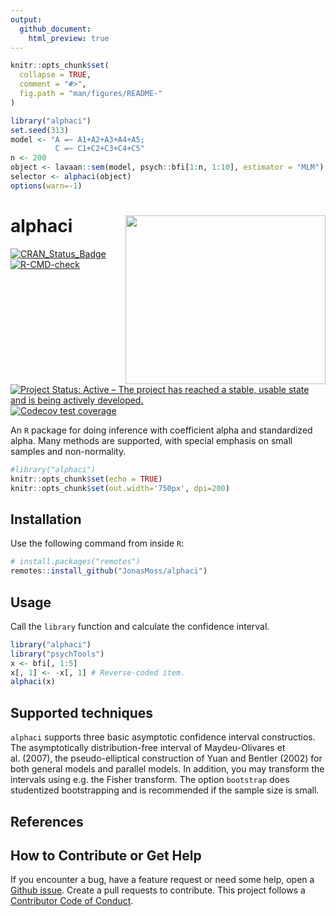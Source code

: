 ```yaml
---
output:
  github_document:
    html_preview: true
---
```


<!-- README.md is generated from README.Rmd. Please edit that file -->

```r
knitr::opts_chunk$set(
  collapse = TRUE,
  comment = "#>",
  fig.path = "man/figures/README-"
)
```

```r
library("alphaci")
set.seed(313)
model <- "A =~ A1+A2+A3+A4+A5; 
          C =~ C1+C2+C3+C4+C5"
n <- 200
object <- lavaan::sem(model, psych::bfi[1:n, 1:10], estimator = "MLM")
selector <- alphaci(object)
options(warn=-1)

```
# alphaci <img src="man/figures/logo.png" align="right" width="320" height="270" />

[![CRAN_Status_Badge](https://www.r-pkg.org/badges/version/alphaci)](https://cran.r-project.org/package=alphaci)
[![R-CMD-check](https://github.com/JonasMoss/alphaci/workflows/R-CMD-check/badge.svg)](https://github.com/JonasMoss/alphaci/actions)
[![Project Status: Active – The project has reached a stable, usable state and is being actively developed.](https://www.repostatus.org/badges/latest/active.svg)](https://www.repostatus.org/#active)
[![Codecov test coverage](https://codecov.io/gh/JonasMoss/alphaci/branch/main/graph/badge.svg)](https://app.codecov.io/gh/JonasMoss/alphaci?branch=main)

An `R` package for doing inference with coefficient alpha and standardized 
alpha. Many methods are supported, with special emphasis on small samples
and non-normality.

```r
#library("alphaci")
knitr::opts_chunk$set(echo = TRUE)
knitr::opts_chunk$set(out.width='750px', dpi=200)
```

## Installation
Use the following command from inside `R`:
```r
# install.packages("remotes")
remotes::install_github("JonasMoss/alphaci")
```

## Usage
Call the `library` function and calculate the confidence interval.

```r
library("alphaci")
library("psychTools")
x <- bfi[, 1:5]
x[, 1] <- -x[, 1] # Reverse-coded item.
alphaci(x)
```
## Supported techniques

`alphaci` supports three basic asymptotic confidence interval constructios. The
asymptotically distribution-free interval of Maydeu-Olivares et al. (2007), the
pseudo-elliptical construction of Yuan and Bentler (2002) for both general
models and parallel models. In addition, you may transform the intervals using
e.g. the Fisher transform. The option `bootstrap` does studentized 
bootstrapping and is recommended if the sample size is small. 


## References

## How to Contribute or Get Help
If you encounter a bug, have a feature request or need some help, open a [Github issue](https://github.com/JonasMoss/alphaci/issues). Create a pull requests to contribute. This project follows a [Contributor Code of Conduct](https://www.contributor-covenant.org/version/1/4/code-of-conduct.md).
